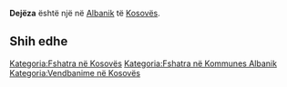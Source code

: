 {{Fshat në 
 | Emri                = Dejëza
 | EmriAlt                = 
 | NAME_SHORT_FORM=      
 | NAME_GENERIC=      
 | NAME_SORT_NAME_RO=      DEJEZA
 | FULL_NAME_RO = Dejëza
 | FULL_NAME_ND_RO=Dejeza
 | SORT_NAME_RG=DEJEZA
 | FULL_NAME_RG=Dejëza
 | FULL_NAME_ND_RG=Dejeza
 | SRP_NAME_SHORT_FORM=      
 | SRP_NAME_GENERIC=      
 | SRP_NAME_SORT_NAME_RO=      
 | SRP_FULL_NAME_RO = 
 | SRP_FULL_NAME_ND_RO=
 | SRP_SORT_NAME_RG=
 | SRP_FULL_NAME_RG=
 | SRP_FULL_NAME_ND_RG=
 | Emri (Rasa dhanore) = 
 | Figura              = 
 | Shteti              = Kosovo
 | Komuna              = Albanik
 | Kodi postar         = 
 | Sipërfaqja          = 

 | Popullsia           = 

 | Regj. i popullsisë  = 
 | Dend. e popullsisë  = 
 | Faqja zyrtare       = 
 <!--- Koordinatat ----> 
 | Gjerësia            = 42.611389
 | Gjatësia            = 20.558611
 | Lartësia            = 
}}
'''Dejëza''' është një [[]] në [[Albanik]] të [[Kosovës]].

<!-- == Gjeografia == -->
<!-- == Historia == -->
<!-- == Demografia == -->
== Shih edhe ==
{{Komuna Albanik}}
{{Kosovo-Administrata-Cung}}

[[Kategoria:Fshatra në Kosovës]]
[[Kategoria:Fshatra në Kommunes Albanik]]
[[Kategoria:Vendbanime në Kosovës]]